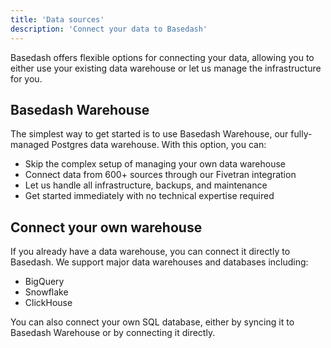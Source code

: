 ```yaml
---
title: 'Data sources'
description: 'Connect your data to Basedash'
---
```


Basedash offers flexible options for connecting your data, allowing you to either use your existing data warehouse or let us manage the infrastructure for you.

## Basedash Warehouse

The simplest way to get started is to use Basedash Warehouse, our fully-managed Postgres data warehouse. With this option, you can:

- Skip the complex setup of managing your own data warehouse
- Connect data from 600+ sources through our Fivetran integration
- Let us handle all infrastructure, backups, and maintenance
- Get started immediately with no technical expertise required

## Connect your own warehouse

If you already have a data warehouse, you can connect it directly to Basedash. We support major data warehouses and databases including:

- BigQuery
- Snowflake
- ClickHouse

You can also connect your own SQL database, either by syncing it to Basedash Warehouse or by connecting it directly.
